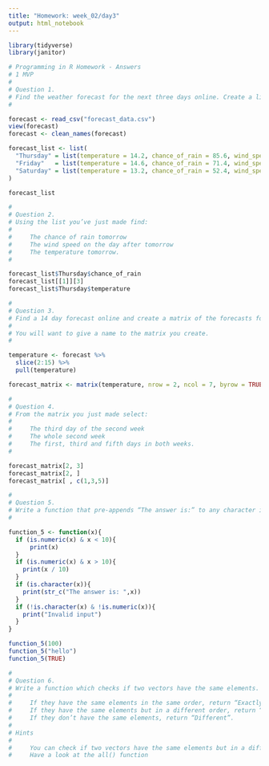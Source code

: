 ```yaml
---
title: "Homework: week_02/day3"
output: html_notebook
---
```

```r
library(tidyverse)
library(janitor)
```

```r
# Programming in R Homework - Answers
# 1 MVP
# 
# Question 1.
# Find the weather forecast for the next three days online. Create a list of lists in which each inner list should be labelled with the name of the day of the week. Each inner list should contain named elements telling you the temperature, chance of rain and wind speed.
#

forecast <- read_csv("forecast_data.csv")
view(forecast)
forecast <- clean_names(forecast)

forecast_list <- list(
  "Thursday" = list(temperature = 14.2, chance_of_rain = 85.6, wind_speed = 10.5),
  "Friday"   = list(temperature = 14.6, chance_of_rain = 71.4, wind_speed = 4.1),
  "Saturday" = list(temperature = 13.2, chance_of_rain = 52.4, wind_speed = 5.6)
)

forecast_list

```


```r
# 
# Question 2.
# Using the list you’ve just made find:
# 
#     The chance of rain tomorrow
#     The wind speed on the day after tomorrow
#     The temperature tomorrow.
#

forecast_list$Thursday$chance_of_rain
forecast_list[[1]][3]
forecast_list$Thursday$temperature
```


```r
# 
# Question 3.
# Find a 14 day forecast online and create a matrix of the forecasts for temperature, where each week is one row and columns correspond to days.
# 
# You will want to give a name to the matrix you create.
#

temperature <- forecast %>% 
  slice(2:15) %>% 
  pull(temperature)

forecast_matrix <- matrix(temperature, nrow = 2, ncol = 7, byrow = TRUE)
```


```r
# 
# Question 4.
# From the matrix you just made select:
# 
#     The third day of the second week
#     The whole second week
#     The first, third and fifth days in both weeks.
#

forecast_matrix[2, 3]
forecast_matrix[2, ]
forecast_matrix[ , c(1,3,5)]
```


```r
# 
# Question 5.
# Write a function that pre-appends “The answer is:” to any character input, while for numeric input, it either just returns the number for numbers less than 10, or divides the number by 10 for numbers greater than 10. For anything else return “Invalid input”.
#

function_5 <- function(x){
  if (is.numeric(x) & x < 10){
      print(x)
  }
  if (is.numeric(x) & x > 10){
    print(x / 10)
  }
  if (is.character(x)){
    print(str_c("The answer is: ",x))
  }
  if (!is.character(x) & !is.numeric(x)){
    print("Invalid input")
  }
}

function_5(100)
function_5("hello")
function_5(TRUE)
```

```r
# 
# Question 6.
# Write a function which checks if two vectors have the same elements.
# 
#     If they have the same elements in the same order, return “Exactly the same”
#     If they have the same elements but in a different order, return “The same”
#     If they don’t have the same elements, return “Different”.
# 
# Hints
# 
#     You can check if two vectors have the same elements but in a different order by using sort to sort each vector first and then checking if they are equal.
#     Have a look at the all() function


```

